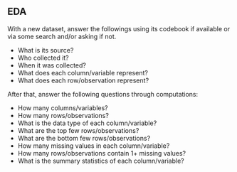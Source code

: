 ## EDA

With a new dataset, answer the followings using its codebook if available or via some search and/or asking if not.

- What is its source?
- Who collected it?
- When it was collected?
- What does each column/variable represent?
- What does each row/observation represent?

After that, answer the following questions through computations:

- How many columns/variables?
- How many rows/observations?
- What is the data type of each column/variable?
- What are the top few rows/observations?
- What are the bottom few rows/observations?
- How many missing values in each column/variable?
- How many rows/observations contain 1+ missing values?
- What is the summary statistics of each column/variable?

